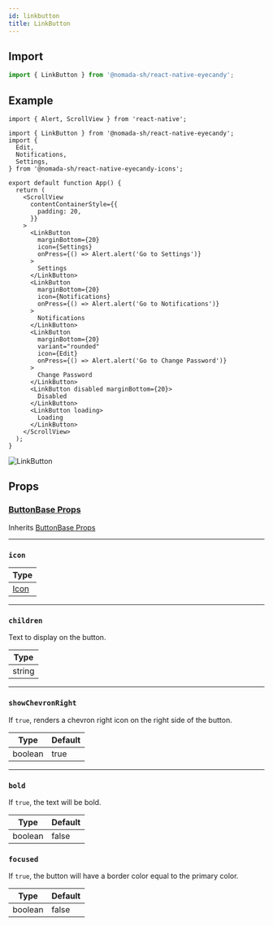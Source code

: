 ```yaml
---
id: linkbutton
title: LinkButton
---
```


## Import

```jsx
import { LinkButton } from '@nomada-sh/react-native-eyecandy';
```

## Example

```tsx
import { Alert, ScrollView } from 'react-native';

import { LinkButton } from '@nomada-sh/react-native-eyecandy';
import {
  Edit,
  Notifications,
  Settings,
} from '@nomada-sh/react-native-eyecandy-icons';

export default function App() {
  return (
    <ScrollView
      contentContainerStyle={{
        padding: 20,
      }}
    >
      <LinkButton
        marginBottom={20}
        icon={Settings}
        onPress={() => Alert.alert('Go to Settings')}
      >
        Settings
      </LinkButton>
      <LinkButton
        marginBottom={20}
        icon={Notifications}
        onPress={() => Alert.alert('Go to Notifications')}
      >
        Notifications
      </LinkButton>
      <LinkButton
        marginBottom={20}
        variant="rounded"
        icon={Edit}
        onPress={() => Alert.alert('Go to Change Password')}
      >
        Change Password
      </LinkButton>
      <LinkButton disabled marginBottom={20}>
        Disabled
      </LinkButton>
      <LinkButton loading>
        Loading
      </LinkButton>
    </ScrollView>
  );
}
```

![LinkButton](../assets/components/linkbutton.gif)

## Props

### [ButtonBase Props](buttonbase#props)

Inherits [ButtonBase Props](buttonbase#props)

---

### `icon`

| Type             |
| ---------------- |
| [Icon](../icons) |

---

### `children`

Text to display on the button.

| Type   |
| ------ |
| string |

---

### `showChevronRight`

If `true`, renders a chevron right icon on the right side of the button.

| Type    | Default |
| ------- | ------- |
| boolean | true    |

---

### `bold`

If `true`, the text will be bold.

| Type    | Default |
| ------- | ------- |
| boolean | false   |

### `focused`

If `true`, the button will have a border color equal to the primary color.

| Type    | Default |
| ------- | ------- |
| boolean | false   |
